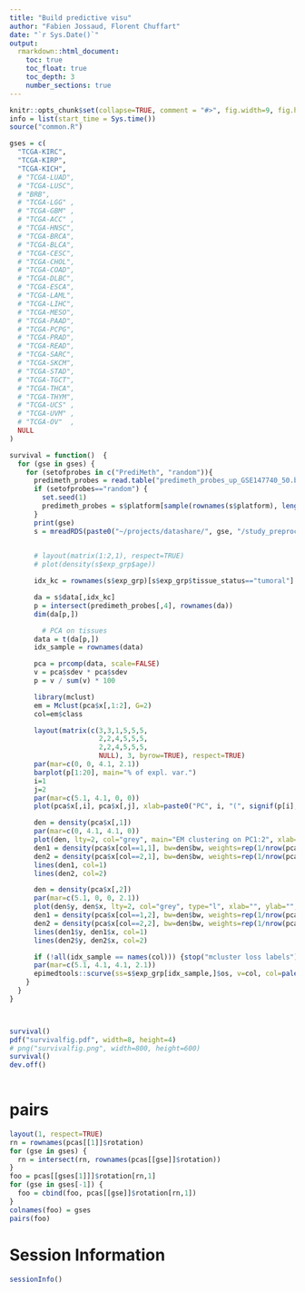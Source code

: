 ---
title: "Build predictive visu"
author: "Fabien Jossaud, Florent Chuffart"
date: "`r Sys.Date()`"
output: 
  rmarkdown::html_document:
    toc: true
    toc_float: true
    toc_depth: 3
    number_sections: true
---



```{r echo=FALSE}
knitr::opts_chunk$set(collapse=TRUE, comment = "#>", fig.width=9, fig.height=9, eval=TRUE, echo=FALSE, results="hide")
info = list(start_time = Sys.time())
source("common.R")
```

```{r results="verbatim"}

gses = c(
  "TCGA-KIRC", 
  "TCGA-KIRP", 
  "TCGA-KICH", 
  # "TCGA-LUAD", 
  # "TCGA-LUSC", 
  # "BRB",
  # "TCGA-LGG" ,
  # "TCGA-GBM" ,
  # "TCGA-ACC" ,
  # "TCGA-HNSC",
  # "TCGA-BRCA",
  # "TCGA-BLCA",
  # "TCGA-CESC",
  # "TCGA-CHOL",
  # "TCGA-COAD",
  # "TCGA-DLBC",
  # "TCGA-ESCA",
  # "TCGA-LAML",
  # "TCGA-LIHC",
  # "TCGA-MESO",
  # "TCGA-PAAD",
  # "TCGA-PCPG",
  # "TCGA-PRAD",
  # "TCGA-READ",
  # "TCGA-SARC",
  # "TCGA-SKCM",
  # "TCGA-STAD",
  # "TCGA-TGCT",
  # "TCGA-THCA",
  # "TCGA-THYM",
  # "TCGA-UCS" ,
  # "TCGA-UVM" ,
  # "TCGA-OV"  ,
  NULL
)
```

```{r}
survival = function()  {
  for (gse in gses) {
    for (setofprobes in c("PrediMeth", "random")){
      predimeth_probes = read.table("predimeth_probes_up_GSE147740_50.bed")
      if (setofprobes=="random") {
        set.seed(1)
        predimeth_probes = s$platform[sample(rownames(s$platform), length(predimeth_probes)), 1:6]
      }
      print(gse)
      s = mreadRDS(paste0("~/projects/datashare/", gse, "/study_preproc_", gse, ".rds"))
    

      # layout(matrix(1:2,1), respect=TRUE)
      # plot(density(s$exp_grp$age))

      idx_kc = rownames(s$exp_grp)[s$exp_grp$tissue_status=="tumoral"]

      da = s$data[,idx_kc]
      p = intersect(predimeth_probes[,4], rownames(da))
      dim(da[p,])

        # PCA on tissues
      data = t(da[p,])
      idx_sample = rownames(data)

      pca = prcomp(data, scale=FALSE)
      v = pca$sdev * pca$sdev
      p = v / sum(v) * 100

      library(mclust)
      em = Mclust(pca$x[,1:2], G=2)
      col=em$class

      layout(matrix(c(3,3,1,5,5,5,
                      2,2,4,5,5,5,
                      2,2,4,5,5,5,
                      NULL), 3, byrow=TRUE), respect=TRUE)
      par(mar=c(0, 0, 4.1, 2.1))  
      barplot(p[1:20], main="% of expl. var.")
      i=1
      j=2
      par(mar=c(5.1, 4.1, 0, 0))  
      plot(pca$x[,i], pca$x[,j], xlab=paste0("PC", i, "(", signif(p[i], 3), "%)"), ylab=paste0("PC", j, "(", signif(p[j], 3), "%)"), col=col)

      den = density(pca$x[,1])
      par(mar=c(0, 4.1, 4.1, 0))  
      plot(den, lty=2, col="grey", main="EM clustering on PC1:2", xlab="", ylab="", xlim=range(pca$x[,1]), xaxt="n", yaxt="n")
      den1 = density(pca$x[col==1,1], bw=den$bw, weights=rep(1/nrow(pca$x), sum(col==1)))
      den2 = density(pca$x[col==2,1], bw=den$bw, weights=rep(1/nrow(pca$x), sum(col==2)))
      lines(den1, col=1)
      lines(den2, col=2)

      den = density(pca$x[,2])
      par(mar=c(5.1, 0, 0, 2.1))  
      plot(den$y, den$x, lty=2, col="grey", type="l", xlab="", ylab="", ylim=range(pca$x[,2]), xaxt="n", yaxt="n")
      den1 = density(pca$x[col==1,2], bw=den$bw, weights=rep(1/nrow(pca$x), sum(col==1)))
      den2 = density(pca$x[col==2,2], bw=den$bw, weights=rep(1/nrow(pca$x), sum(col==2)))
      lines(den1$y, den1$x, col=1)
      lines(den2$y, den2$x, col=2)

      if (!all(idx_sample == names(col))) {stop("mcluster loss labels")}
      par(mar=c(5.1, 4.1, 4.1, 2.1))  
      epimedtools::scurve(ss=s$exp_grp[idx_sample,]$os, v=col, col=palette()[1:length(unique(col))], main=paste0(gse, " ", setofprobes), xlab=("duration (month)"), ylab="survival rate")
    }
  }
}



survival()
pdf("survivalfig.pdf", width=8, height=4)
# png("survivalfig.png", width=800, height=600)
survival()
dev.off()
  

```

# pairs

```{r, eval=FALSE}
layout(1, respect=TRUE)
rn = rownames(pcas[[1]]$rotation)
for (gse in gses) {
  rn = intersect(rn, rownames(pcas[[gse]]$rotation))
}
foo = pcas[[gses[1]]]$rotation[rn,1]
for (gse in gses[-1]) {
  foo = cbind(foo, pcas[[gse]]$rotation[rn,1])
}
colnames(foo) = gses
pairs(foo)
```


# Session Information

```{r, results="verbatim"}
sessionInfo()
```

